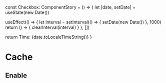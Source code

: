 

const Checkbox: ComponentStory<typeof Cache> = () => {
let [date, setDate] = useState(new Date())

useEffect(() => {
let interval = setInterval(() => {
setDate(new Date())
}, 1000)
return () => {
clearInterval(interval)
}
}, [])

return <Cache Enabled>Time: {date.toLocaleTimeString()}</Cache>
}

<Meta title="MDX/Cache" />

# Cache

<!-- add a plugin description -->

## Enable

<Canvas>
  <Story name="Enable">
    <Checkbox />
  </Story>
</Canvas>
